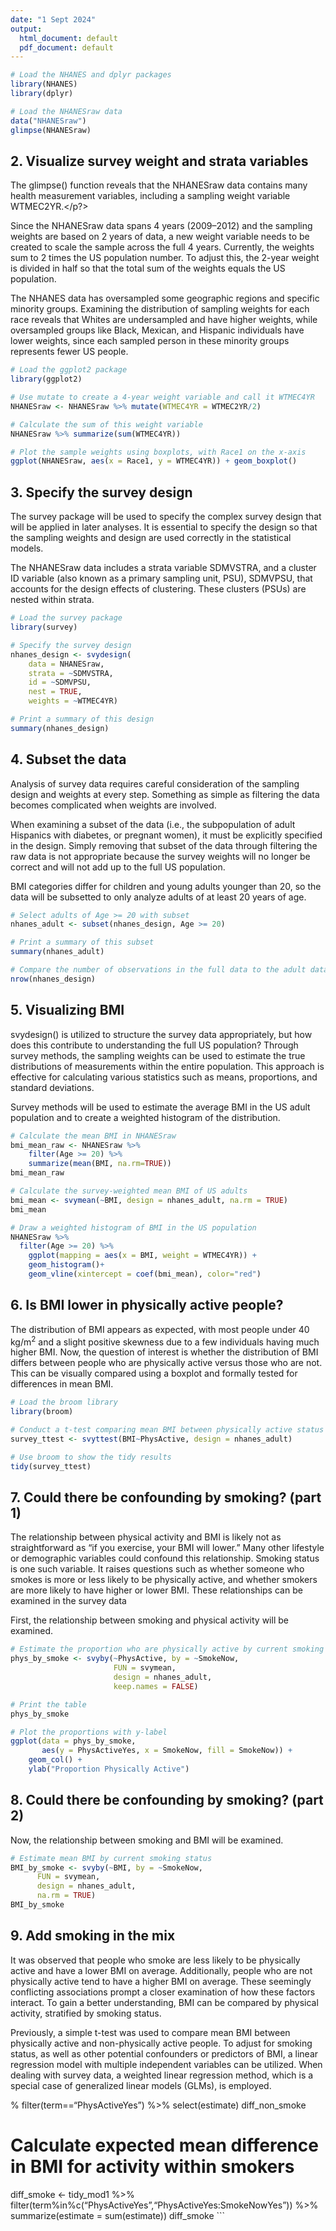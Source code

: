 ---
date: "1 Sept 2024"
output:
  html_document: default
  pdf_document: default
---

```{r}
# Load the NHANES and dplyr packages
library(NHANES)
library(dplyr)

# Load the NHANESraw data
data("NHANESraw")
glimpse(NHANESraw)
```

## 2. Visualize survey weight and strata variables
<p>The glimpse() function reveals that the NHANESraw data contains many health measurement variables, including a sampling weight variable WTMEC2YR.</p?>

<p>Since the NHANESraw data spans 4 years (2009–2012) and the sampling weights are based on 2 years of data, a new weight variable needs to be created to scale the sample across the full 4 years. Currently, the weights sum to 2 times the US population number. To adjust this, the 2-year weight is divided in half so that the total sum of the weights equals the US population.</p>

<p>The NHANES data has oversampled some geographic regions and specific minority groups. Examining the distribution of sampling weights for each race reveals that Whites are undersampled and have higher weights, while oversampled groups like Black, Mexican, and Hispanic individuals have lower weights, since each sampled person in these minority groups represents fewer US people.</p>
```{r}
# Load the ggplot2 package
library(ggplot2)

# Use mutate to create a 4-year weight variable and call it WTMEC4YR
NHANESraw <- NHANESraw %>% mutate(WTMEC4YR = WTMEC2YR/2)

# Calculate the sum of this weight variable
NHANESraw %>% summarize(sum(WTMEC4YR))

# Plot the sample weights using boxplots, with Race1 on the x-axis
ggplot(NHANESraw, aes(x = Race1, y = WTMEC4YR)) + geom_boxplot()
```
## 3. Specify the survey design
<p>The survey package will be used to specify the complex survey design that will be applied in later analyses. It is essential to specify the design so that the sampling weights and design are used correctly in the statistical models.</p>

<p>The NHANESraw data includes a strata variable SDMVSTRA, and a cluster ID variable (also known as a primary sampling unit, PSU), SDMVPSU, that accounts for the design effects of clustering. These clusters (PSUs) are nested within strata.</p>
```{r}
# Load the survey package
library(survey)

# Specify the survey design
nhanes_design <- svydesign(
    data = NHANESraw, 
    strata = ~SDMVSTRA, 
    id = ~SDMVPSU, 
    nest = TRUE, 
    weights = ~WTMEC4YR)

# Print a summary of this design
summary(nhanes_design)
```
## 4. Subset the data
<p>Analysis of survey data requires careful consideration of the sampling design and weights at every step. Something as simple as filtering the data becomes complicated when weights are involved.</p>

<p>When examining a subset of the data (i.e., the subpopulation of adult Hispanics with diabetes, or pregnant women), it must be explicitly specified in the design. Simply removing that subset of the data through filtering the raw data is not appropriate because the survey weights will no longer be correct and will not add up to the full US population.</p>

<p>BMI categories differ for children and young adults younger than 20, so the data will be subsetted to only analyze adults of at least 20 years of age.</p>
```{r}
# Select adults of Age >= 20 with subset
nhanes_adult <- subset(nhanes_design, Age >= 20)

# Print a summary of this subset
summary(nhanes_adult)

# Compare the number of observations in the full data to the adult data
nrow(nhanes_design)
```
## 5. Visualizing BMI
<p>svydesign() is utilized to structure the survey data appropriately, but how does this contribute to understanding the full US population? Through survey methods, the sampling weights can be used to estimate the true distributions of measurements within the entire population. This approach is effective for calculating various statistics such as means, proportions, and standard deviations.</p>

<p>Survey methods will be used to estimate the average BMI in the US adult population and to create a weighted histogram of the distribution.</p>
```{r}
# Calculate the mean BMI in NHANESraw
bmi_mean_raw <- NHANESraw %>% 
    filter(Age >= 20) %>%
    summarize(mean(BMI, na.rm=TRUE))
bmi_mean_raw

# Calculate the survey-weighted mean BMI of US adults
bmi_mean <- svymean(~BMI, design = nhanes_adult, na.rm = TRUE)
bmi_mean

# Draw a weighted histogram of BMI in the US population
NHANESraw %>% 
  filter(Age >= 20) %>%
    ggplot(mapping = aes(x = BMI, weight = WTMEC4YR)) + 
    geom_histogram()+
    geom_vline(xintercept = coef(bmi_mean), color="red")
```
## 6. Is BMI lower in physically active people?
<p>
The distribution of BMI appears as expected, with most people under 40 kg/m<sup>2</sup> and a slight positive skewness due to a few individuals having much higher BMI. Now, the question of interest is whether the distribution of BMI differs between people who are physically active versus those who are not. This can be visually compared using a boxplot and formally tested for differences in mean BMI. </p>
```{r}
# Load the broom library
library(broom)

# Conduct a t-test comparing mean BMI between physically active status
survey_ttest <- svyttest(BMI~PhysActive, design = nhanes_adult)

# Use broom to show the tidy results
tidy(survey_ttest)
```
## 7. Could there be confounding by smoking? (part 1)
<p>
The relationship between physical activity and BMI is likely not as straightforward as "if you exercise, your BMI will lower." Many other lifestyle or demographic variables could confound this relationship. Smoking status is one such variable. It raises questions such as whether someone who smokes is more or less likely to be physically active, and whether smokers are more likely to have higher or lower BMI. These relationships can be examined in the survey data</p>
<p>
First, the relationship between smoking and physical activity will be examined.</p>
```{r}
# Estimate the proportion who are physically active by current smoking status
phys_by_smoke <- svyby(~PhysActive, by = ~SmokeNow, 
                       FUN = svymean, 
                       design = nhanes_adult, 
                       keep.names = FALSE)

# Print the table
phys_by_smoke

# Plot the proportions with y-label
ggplot(data = phys_by_smoke, 
       aes(y = PhysActiveYes, x = SmokeNow, fill = SmokeNow)) +
    geom_col() +
    ylab("Proportion Physically Active")
```
## 8. Could there be confounding by smoking? (part 2)
<p>Now, the relationship between smoking and BMI will be examined.</p>
```{r}
# Estimate mean BMI by current smoking status
BMI_by_smoke <- svyby(~BMI, by = ~SmokeNow, 
      FUN = svymean, 
      design = nhanes_adult, 
      na.rm = TRUE)
BMI_by_smoke

```
## 9. Add smoking in the mix
<p>It was observed that people who smoke are less likely to be physically active and have a lower BMI on average. Additionally, people who are not physically active tend to have a higher BMI on average. These seemingly conflicting associations prompt a closer examination of how these factors interact. To gain a better understanding, BMI can be compared by physical activity, stratified by smoking status.</p>
<p>Previously, a simple t-test was used to compare mean BMI between physically active and non-physically active people. To adjust for smoking status, as well as other potential confounders or predictors of BMI, a linear regression model with multiple independent variables can be utilized. When dealing with survey data, a weighted linear regression method, which is a special case of generalized linear models (GLMs), is employed.</p

```{r}
# Fit a multiple regression model
mod1 <- svyglm(BMI ~ PhysActive*SmokeNow, design = nhanes_adult)
# Tidy the model results
tidy_mod1 <- tidy(mod1)
tidy_mod1

# Calculate expected mean difference in BMI for activity within non-smokers
diff_non_smoke <- tidy_mod1 %>% 
    filter(term=="PhysActiveYes") %>% 
    select(estimate)
diff_non_smoke

# Calculate expected mean difference in BMI for activity within smokers
diff_smoke <- tidy_mod1 %>% 
    filter(term%in%c("PhysActiveYes","PhysActiveYes:SmokeNowYes")) %>% 
    summarize(estimate = sum(estimate))
diff_smoke
```
